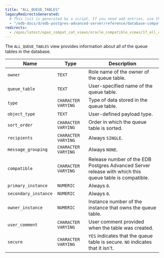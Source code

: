 ```yaml
---
title: "ALL_QUEUE_TABLES"
legacyRedirectsGenerated:
  # This list is generated by a script. If you need add entries, use the `legacyRedirects` key.
  - "/edb-docs/d/edb-postgres-advanced-server/reference/database-compatibility-for-oracle-developers-reference-guide/9.6/Database_Compatibility_for_Oracle_Developers_Reference_Guide.1.120.html"
redirects:
  - /epas/latest/epas_compat_cat_views/oracle_compatible_views/17_all_queue_tables/ #generated for docs/epas/reorg-role-use-case-mode
---
```


<div id="all_queue_tables" class="registered_link"></div>

The `ALL_QUEUE_TABLES` view provides information about all of the queue tables in the database.

| Name                 | Type                | Description                                                                                  |
| -------------------- | ------------------- | -------------------------------------------------------------------------------------------- |
| `owner`              | `TEXT`              | Role name of the owner of the queue table.                                                   |
| `queue_table`        | `TEXT`              | User-specified name of the queue table.                                                  |
| `type`               | `CHARACTER VARYING` | Type of data stored in the queue table.                                                  |
| `object_type`        | `TEXT`              | User-defined payload type.                                                               |
| `sort_order`         | `CHARACTER VARYING` | Order in which the queue table is sorted.                                                |
| `recipients`         | `CHARACTER VARYING` | Always `SINGLE`.                                                                             |
| `message_grouping`   | `CHARACTER VARYING` | Always `NONE`.                                                                               |
| `compatible`         | `CHARACTER VARYING` | Release number of the EDB Postgres Advanced Server release with which this queue table is compatible. |
| `primary_instance`   | `NUMERIC`           | Always `0`.                                                                                  |
| `secondary_instance` | `NUMERIC`           | Always `0`.                                                                                  |
| `owner_instance`     | `NUMERIC`           | Instance number of the instance that owns the queue table.                               |
| `user_comment`       | `CHARACTER VARYING` | User comment provided when the table was created.                                        |
| `secure`             | `CHARACTER VARYING` | `YES` indicates that the queue table is secure. `NO` indicates that it isn't.               |
